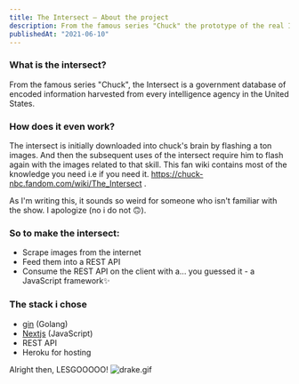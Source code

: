 ```yaml
---
title: The Intersect — About the project
description: From the famous series "Chuck" the prototype of the real Intersect
publishedAt: "2021-06-10"
---
```


### What is the intersect?

From the famous series "Chuck", the Intersect is a government database of encoded information harvested from every intelligence agency in the United States.

### How does it even work?

The intersect is initially downloaded into chuck's brain by flashing a ton images. And then the subsequent uses of the intersect require him to flash again with the images related to that skill.
This fan wiki contains most of the knowledge you need i.e if you need it.
https://chuck-nbc.fandom.com/wiki/The_Intersect .

As I'm writing this, it sounds so weird for someone who isn't familiar with the show. I apologize (no i do not 🙃).

### So to make the intersect:

- Scrape images from the internet
- Feed them into a REST API
- Consume the REST API on the client with a... you guessed it - a JavaScript framework✨

### The stack i chose

- [gin](https://github.com/gin-gonic/gin) (Golang)
- [Nextjs](https://nextjs.org/) (JavaScript)
- REST API
- Heroku for hosting

Alright then,
LESGOOOOO!
![drake.gif](https://media.giphy.com/media/S5yqNNTQlEZfqQ7InC/giphy.gif)
